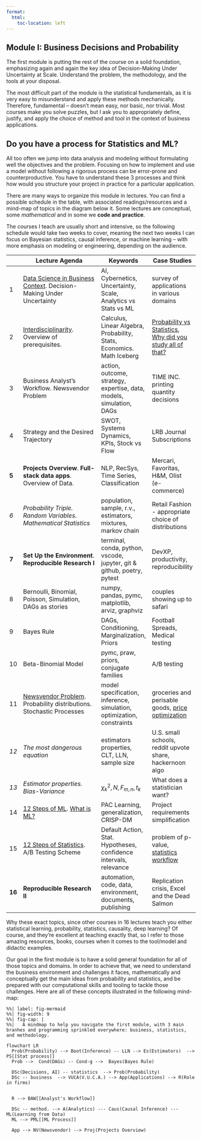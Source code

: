 ```yaml
---
format:
  html:
    toc-location: left
---
```



## Module I: Business Decisions and Probability

The first module is putting the rest of the course on a solid foundation, emphasizing again and again the key idea of Decision-Making Under Uncertainty at Scale. Understand the problem, the methodology, and the tools at your disposal.

The most difficult part of the module is the statistical fundamentals, as it is very easy to misunderstand and apply these methods mechanically. Therefore, fundamental -- doesn't mean easy, nor basic, nor trivial. Most courses make you solve puzzles, but I ask you to appropriately define, justify, and apply the choice of method and tool in the context of business applications.

::: {.callout-important}
## Do you have a process for Statistics and ML?

All too often we jump into data analysis and modeling without formulating well the objectives and the problem. Focusing on how to implement and use a model  without following a rigorous process can be error-prone and counterproductive. You have to understand these 3 processes and think how would you structure your project in practice for a particular application.
:::

There are many ways to organize this module in lectures. You can find a possible schedule in the table, with associated readings/resources and a mind-map of topics in the diagram below it. Some lectures are conceptual, some *mathematical* and in some we **code and practice**. 

The courses I teach are usually short and intensive, so the following schedule would take two weeks to cover, meaning the next two weeks I can focus on Bayesian statistics, causal inference, or machine learning -- with more emphasis on modeling or engineering, depending on the audience.

::: {.column-page-inset-right}

|   | Lecture Agenda                      | Keywords  | Case Studies |
|---|---------------------------|---------------|--------------|
| 1 | [Data Science in Business Context](https://course.economic-cybernetics.com/01_fundamentals/background.html). Decision-Making Under Uncertainty | AI, Cybernetics, Uncertainty, Scale, Analytics vs Stats vs ML  | survey of applications in various domains |
| 2 | [Interdisciplinarity](https://course.economic-cybernetics.com).  Overview of prerequisites. | Calculus, Linear Algebra, Probability, Stats, Economics. Math Iceberg | [Probability vs Statistics](https://johnkerl.org/doc/prbstat/prbstat.html), [Why did you study all of that?]((01_fundamentals/prerequisites.qmd)) |
| 3 | Business Analyst's Workflow. Newsvendor Problem  | action, outcome, strategy, expertise, data, models, simulation, DAGs | TIME INC. printing quantity decisions |
| 4 | Strategy and the Desired Trajectory | SWOT, Systems Dynamics, KPIs, Stock vs Flow | LRB Journal Subscriptions |
| **5** | **Projects Overview**. **Full-stack data apps**. Overview of Data. | NLP, RecSys, Time Series, Classification | Mercari, Favoritas, H&M, Olist (e-commerce)  |
| *6* | *Probability Triple. Random Variables. Mathematical Statistics* | population, sample, r.v., estimators, mixtures, markov chain | Retail Fashion - appropriate choice of distributions  |
| **7** | **Set Up the Environment**. **Reproducible Research I** | terminal, conda, python, vscode, jupyter, git & github, poetry, pytest | DevXP, productivity, reproducibility |
| 8 | Bernoulli, Binomial, Poisson, Simulation, DAGs as stories | numpy, pandas, pymc, matplotlib, arviz, graphviz | couples showing up to safari |
| 9 | Bayes Rule | DAGs, Conditioning, Marginalization, Priors | Football Spreads, Medical testing |
| 10 | Beta-Binomial Model | pymc, praw, priors, conjugate families | A/B testing |
| 11 | [Newsvendor Problem](https://youtu.be/QLsSPnwWS_M). Probability distributions. Stochastic Processes | model specification, inference, simulation, optimization, constraints | groceries and perisable goods, [price optimization](https://youtu.be/RScjq1mkDc0) |
| *12* | *The most dangerous equation* | estimators properties, CLT, LLN, sample size | U.S. small schools, reddit upvote share, hackernoon algo |
| *13* | *Estimator properties. Bias-Variance* | $\chi^2_k, N, F_{m, n}, t_k$ | What does a statistician want?  |
| 14 | [12 Steps of ML](https://medium.com/swlh/12-steps-to-applied-ai-2fdad7fdcdf3). [What is ML?](https://work.caltech.edu/lectures.html)  | PAC Learning, generalization, CRISP-DM | Project requirements simplification |
| 15 | [12 Steps of Statistics](https://youtu.be/R4ckbZCgmxQ). A/B Testing Scheme | Default Action, Stat. Hypotheses, confidence intervals, relevance | problem of p-value, [statistics workflow](https://www.youtube.com/playlist?list=PLRKtJ4IpxJpBxX2S9wXJUhB1_ha3ADFpF) |
| **16** | **Reproducible Research II**| automation, code, data, environment, documents, publishing | Replication crisis, Excel and the Dead Salmon |

:::

Why these exact topics, since other courses in 16 lectures teach you either statistical learning, probability, statistics, causality, deep learning? Of course, and they're excellent at teaching exactly that, so I refer to those amazing resources, books, courses when it comes to the tool/model and didactic examples.

Our goal in the first module is to have a solid general foundation for all of those topics and domains. In order to achieve that, we need to understand the business environment and challenges it faces, mathematically and conceptually get the main ideas from probability and statistics, and be prepared with our computational skills and tooling to tackle those challenges. Here are all of these concepts illustrated in the following mind-map:

::: {.column-page-inset-right}
```mermaid
%%| label: fig-mermaid
%%| fig-width: 9
%%| fig-cap: |
%%|   A mindmap to help you navigate the first module, with 3 main branhes and programming sprinkled everywhere: business, statistics, and methodology.

flowchart LR
  Prob(Probability) --> Boot(Inference) -- LLN --> Es(Estimators)  --> PS[[Stat process]]
  Prob -->  Cond(DAGs) -- Cond-g -->  Bayes(Bayes Rule)

  DSc(Decisions, AI) -- statistics  --> Prob(Probability)
  DSc -- business  --> VUCA(V.U.C.A.) --> App(Applications) --> R(Role in firms)


  R --> BAW[[Analyst's Workflow]]

  DSc -- method. --> A(Analytics) --- Caus(Causal Inference) --- ML(Learning from Data)
  ML --> PML[[ML Process]]

  App --> NV(Newsvendor) --> Proj(Projects Overview)

```

:::
